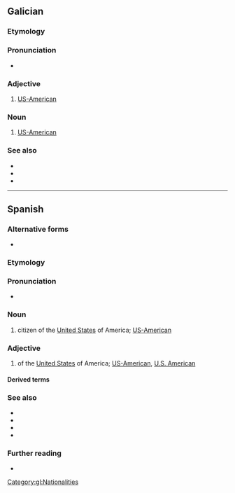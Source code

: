 {{also|estado-unidense}}
==Galician==

===Etymology===
{{suffix|gl|Estados Unidos|ense|gloss1=United States}}

===Pronunciation===
* {{IPA|gl|/ɪs.ta.ðow.niˈðen.sɪ/}}

===Adjective===
{{gl-adj}}

# [[US-American]]

===Noun===
{{gl-noun|mf}}

# [[US-American]]

===See also===
* {{l|gl|americano}}
* {{l|gl|gringo}}
* {{l|gl|norteamericano}}

[[Category:gl:Nationalities]]

----

==Spanish==

===Alternative forms===
* {{alter|es|estadunidense||Honduras|Mexico}}

===Etymology===
{{suffix|es|Estados Unidos|ense|gloss1=United States}}

===Pronunciation===
{{es-IPA|estádounidénse}}
* {{audio|es|LL-Q1321 (spa)-Millars-estadounidense.wav|Audio (Spain)}}

===Noun===
{{es-noun|mf}}

# citizen of the [[United States]] of America; [[US-American]]

===Adjective===
{{es-adj}}

# of the [[United States]] of America; [[US-American]], [[U.S. American]]

====Derived terms====
{{col3|es
|afroestadounidense
|angloestadounidense
|inglés estadounidense
|virgenense estadounidense
}}

===See also===
* {{l|es|americano}}
* {{l|es|yanqui}}
* {{l|es|gringo}}
* {{l|es|norteamericano}}

===Further reading===
* {{R:DRAE}}

{{C|es|Demonyms|Nationalities}}